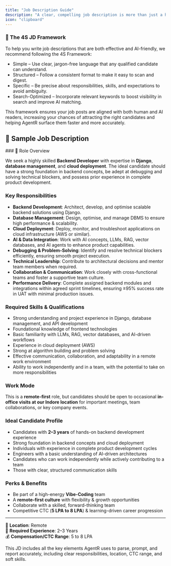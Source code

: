 ```yaml
---
title: "Job Description Guide"
description: "A clear, compelling job description is more than just a hiring formality- it's your first chance to attract top-tier talent and set the right expectations from the start. Well-structured and AI-optimized job descriptions not only resonate with candidates but also enable AgentR to evaluate profiles more accurately and match your openings with the most relevant applicants. This guide will help you write job descriptions that reflect your company’s needs, boost discoverability, and improve the quality of your candidate pipeline."
icon: "clipboard"
---
```


### 🧩 The 4S JD Framework

To help you write job descriptions that are both effective and AI-friendly, we recommend following the 4S Framework:

- Simple – Use clear, jargon-free language that any qualified candidate can understand.
- Structured – Follow a consistent format to make it easy to scan and digest.
- Specific – Be precise about responsibilities, skills, and expectations to avoid ambiguity.
- Search-Optimized – Incorporate relevant keywords to boost visibility in search and improve AI matching.

This framework ensures your job posts are aligned with both human and AI readers, increasing your chances of attracting the right candidates and helping AgentR surface them faster and more accurately.

## 💼 Sample Job Description

<Expandable title="Sample Job Description" defaultOpen="true">
  ### 🔧 Role Overview

  We seek a highly skilled **Backend Developer** with expertise in **Django**, **database management**, and **cloud deployment**. The ideal candidate should have a strong foundation in backend concepts, be adept at debugging and solving technical blockers, and possess prior experience in complete product development.

  ### Key Responsibilities

  - **Backend Development**: Architect, develop, and optimise scalable backend solutions using Django.
  - **Database Management**: Design, optimise, and manage DBMS to ensure high performance & scalability.
  - **Cloud Deployment**: Deploy, monitor, and troubleshoot applications on cloud infrastructure (AWS or similar).
  - **AI & Data Integration**: Work with AI concepts, LLMs, RAG, vector databases, and AI agents to enhance product capabilities.
  - **Debugging & Problem-Solving**: Identify and resolve technical blockers efficiently, ensuring smooth project execution.
  - **Technical Leadership**: Contribute to architectural decisions and mentor team members when required.
  - **Collaboration & Communication**: Work closely with cross-functional teams and foster a supportive team culture.
  - **Performance Delivery**: Complete assigned backend modules and integrations within agreed sprint timelines, ensuring ≥95% success rate in UAT with minimal production issues.

  ### Required Skills & Qualifications

  - Strong understanding and project experience in Django, database management, and API development
  - Foundational knowledge of frontend technologies
  - Basic familiarity with LLMs, RAG, vector databases, and AI-driven workflows
  - Experience in cloud deployment (AWS)
  - Strong at algorithm building and problem solving
  - Effective communication, collaboration, and adaptability in a remote work environment
  - Ability to work independently and in a team, with the potential to take on more responsibilities

  ### Work Mode

  This is a **remote-first** role, but candidates should be open to occasional **in-office visits at our Indore location** for important meetings, team collaborations, or key company events.

  ### Ideal Candidate Profile

  - Candidates with **2–3 years** of hands-on backend development experience
  - Strong foundation in backend concepts and cloud deployment
  - Individuals with experience in complete product development cycles
  - Engineers with a basic understanding of AI-driven architectures
  - Candidates who can work independently while actively contributing to a team
  - Those with clear, structured communication skills

  ### Perks & Benefits

  - Be part of a high-energy **Vibe-Coding** team
  - A **remote-first culture** with flexibility & growth opportunities
  - Collaborate with a skilled, forward-thinking team
  - Competitive CTC (**5 LPA to 8 LPA**) & learning-driven career progression

  ---

  📍 **Location**: Remote\
  💼 **Required Experience**: 2–3 Years\
  💰 **Compensation/CTC Range**: 5 to 8 LPA
</Expandable>


<Tip>
  This JD includes all the key elements AgentR uses to parse, prompt, and report accurately, including clear responsibilities, location, CTC range, and soft skills.
</Tip>